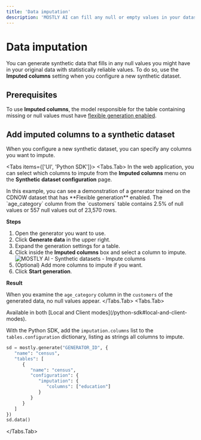 ```yaml
---
title: 'Data imputation'
description: 'MOSTLY AI can fill any null or empty values in your datasets with highly-correlated values based on the learnings of your generators.'
---
```



# Data imputation

You can generate synthetic data that fills in any null values you might have in your original data with statistically reliable values. To do so, use the **Imputed columns** setting when you configure a new synthetic dataset.

## Prerequisites

To use **Imputed columns**, the model responsible for the table containing missing or null values must have [flexible generation enabled](/generators/configure/enable-flexible-generation).

## Add imputed columns to a synthetic dataset

When you configure a new synthetic dataset, you can specify any columns you want to impute.

<Tabs items={['UI', 'Python SDK']}>
<Tabs.Tab>
In the web application, you can select which columns to impute from the **Imputed columns** menu on the **Synthetic dataset configuration** page.

<Callout>
In this example, you can see a demonstration of a generator trained on the CDNOW dataset that has **Flexible generation** enabled. The `age_category` column from the `customers` table contains 2.5% of null values or 557 null values out of 23,570 rows.
</Callout>

**Steps**

1. Open the generator you want to use.
2. Click **Generate data** in the upper right.
3. Expand the generation settings for a table.
4. Click inside the **Imputed columns** box and select a column to impute.
    <Image 
        src="/docs/docimages/synthetic-datasets/impute-columns/imputed-columns-00-select.webp" 
        alt="MOSTLY AI - Synthetic datasets - Impute columns" 
        width={800} 
        height={150}
    />
5. (Optional) Add more columns to impute if you want.
6. Click **Start generation**.

**Result**

When you examine the `age_category` column in the `customers` of the generated data, no null values appear.
</Tabs.Tab>
<Tabs.Tab>

<CustomCallout type="API">
Available in both [Local and Client modes](/python-sdk#local-and-client-modes).
</CustomCallout>

With the Python SDK, add the `imputation.columns` list to the `tables.configuration` dictionary, listing as strings all columns to impute.

```python copy filename="python" {7-9}
sd = mostly.generate("GENERATOR_ID", {
   "name": "census",
   "tables": [
      {
         "name": "census",
         "configuration": {
            "imputation": {
               "columns": ["education"]
            }
         }
      }
   ]
})
sd.data()
```

</Tabs.Tab>
</Tabs>